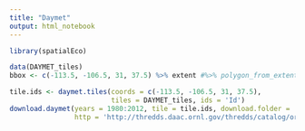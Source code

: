 ```yaml
---
title: "Daymet"
output: html_notebook
---
```


```r
library(spatialEco)
```

```r
data(DAYMET_tiles)
bbox <- c(-113.5, -106.5, 31, 37.5) %>% extent #%>% polygon_from_extent(proj4string = '+proj=longlat +ellps=WGS84')

tile.ids <- daymet.tiles(coords = c(-113.5, -106.5, 31, 37.5),
                         tiles = DAYMET_tiles, ids = 'Id')
download.daymet(years = 1980:2012, tile = tile.ids, download.folder = '~/Data/Daymet/',
                http = 'http://thredds.daac.ornl.gov/thredds/catalog/ornldaac/1328/tiles')
```

